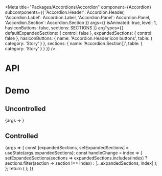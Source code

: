 
<Meta
  title="Packages/Accordions/Accordion"
  component={Accordion}
  subcomponents={{
    'Accordion.Header': Accordion.Header,
    'Accordion.Label': Accordion.Label,
    'Accordion.Panel': Accordion.Panel,
    'Accordion.Section': Accordion.Section
  }}
  args={{ isAnimated: true, level: 1, hasIconButtons: false, sections: SECTIONS }}
  argTypes={{
    defaultExpandedSections: { control: false },
    expandedSections: { control: false },
    hasIconButtons: { name: 'Accordion.Header icon buttons', table: { category: 'Story' } },
    sections: { name: 'Accordion.Section[]', table: { category: 'Story' } }
  }}
/>

# API

<ArgsTable />

# Demo

## Uncontrolled

<Canvas>
  <Story name="Uncontrolled" args={{ isCollapsible: true }}>
    {args => <AccordionStory {...args} />}
  </Story>
</Canvas>

## Controlled

<Canvas>
  <Story
    name="Controlled"
    args={{ expandedSections: [0] }}
    argTypes={{ isCollapsible: { control: false }, isExpandable: { control: false } }}
  >
    {args => {
      const [expandedSections, setExpandedSections] = useState(args.expandedSections);
      const handleChange = index => {
        setExpandedSections(sections =>
          expandedSections.includes(index)
            ? sections.filter(section => section !== index)
            : [...expandedSections, index]
        );
      };
      return (
        <AccordionStory {...args} expandedSections={expandedSections} onChange={handleChange} />
      );
    }}
  </Story>
</Canvas>
